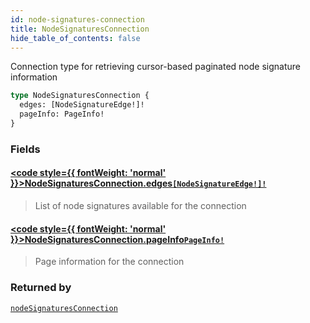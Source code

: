 ```yaml
---
id: node-signatures-connection
title: NodeSignaturesConnection
hide_table_of_contents: false
---
```








Connection type for retrieving cursor-based paginated node signature information

```graphql
type NodeSignaturesConnection {
  edges: [NodeSignatureEdge!]!
  pageInfo: PageInfo!
}
```


### Fields

#### [<code style={{ fontWeight: 'normal' }}>NodeSignaturesConnection.<b>edges</b></code>](#)<Bullet />[`[NodeSignatureEdge!]!`](/docs/testnet/graphql/objects/node-signature-edge) <Badge class="secondary" text="non-null"/> <Badge class="secondary" text="object"/>
> List of node signatures available for the connection
> 

#### [<code style={{ fontWeight: 'normal' }}>NodeSignaturesConnection.<b>pageInfo</b></code>](#)<Bullet />[`PageInfo!`](/docs/testnet/graphql/objects/page-info) <Badge class="secondary" text="non-null"/> <Badge class="secondary" text="object"/>
> Page information for the connection
> 



### Returned by

[`nodeSignaturesConnection`](/docs/testnet/graphql/queries/node-signatures-connection)  <Badge class="secondary" text="query"/>




